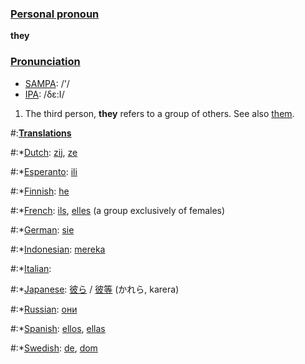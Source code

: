 ===[[Personal pronoun]]===
'''they'''

===[[Pronunciation]]===
*[[w:SAMPA|SAMPA]]: /'/
*[[w:IPA|IPA]]: /δε:I/

# The third person, '''they''' refers to a group of others. See also [[them]].

#:'''[[Translation]]s'''
#:*[[Dutch]]: [[zij]], [[ze]]
#:*[[Esperanto]]: [[ili]]
#:*[[Finnish]]: [[he]]
#:*[[French]]: [[ils]], [[elles]] (a group exclusively of females)
#:*[[German]]: [[sie]]
#:*[[Indonesian]]: [[mereka]]
#:*[[Italian]]: [[]]
#:*[[Japanese]]: [[彼ら]] / [[彼等]] (かれら, karera)
#:*[[Russian]]: [[они]]
#:*[[Spanish]]: [[ellos]], [[ellas]]
#:*[[Swedish]]: [[de]], [[dom]]